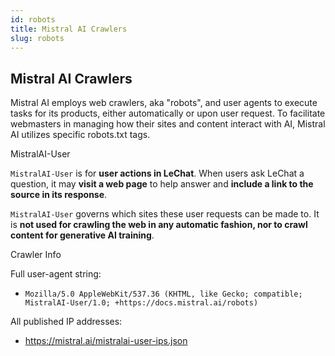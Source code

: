 ```yaml
---
id: robots
title: Mistral AI Crawlers
slug: robots
---
```



## Mistral AI Crawlers

Mistral AI employs web crawlers, aka "robots", and user agents to execute tasks for its products, either automatically or upon user request. To facilitate webmasters in managing how their sites and content interact with AI, Mistral AI utilizes specific robots.txt tags.

<SectionTab as="h1" sectionId="mistralai-user">MistralAI-User</SectionTab>

`MistralAI-User` is for **user actions in LeChat**. When users ask LeChat a question, it may **visit a web page** to help answer and **include a link to the source in its response**.

`MistralAI-User` governs which sites these user requests can be made to. It is **not used for crawling the web in any automatic fashion, nor to crawl content for generative AI training**.

<SectionTab as="h2" variant="secondary" sectionId="mistralai-user-info">Crawler Info</SectionTab>

Full user-agent string:
- `Mozilla/5.0 AppleWebKit/537.36 (KHTML, like Gecko; compatible; MistralAI-User/1.0; +https://docs.mistral.ai/robots)`

All published IP addresses:
- https://mistral.ai/mistralai-user-ips.json